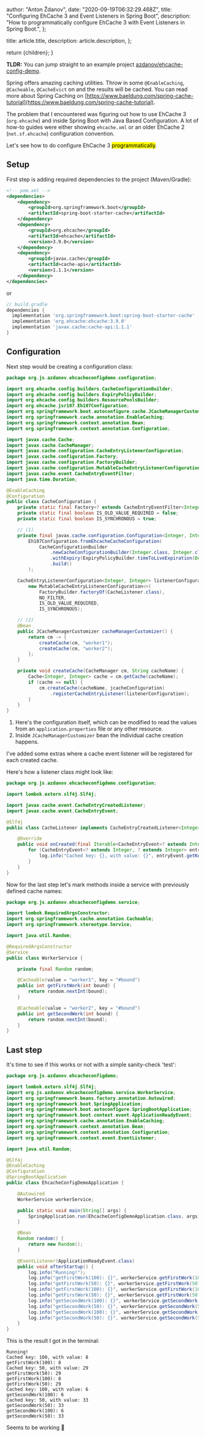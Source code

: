 
  author: "Anton Ždanov",
  date: "2020-09-19T06:32:29.468Z",
  title: "Configuring EhCache 3 and Event Listeners in Spring Boot",
  description:
    "How to programmatically configure EhCache 3 with Event Listeners in Spring Boot.",
};

  title: article.title,
  description: article.description,
};

  return <ArticleLayout article={article}>{children}</ArticleLayout>;
}

**TLDR:** You can jump straight to an example project [azdanov/ehcache-config-demo](https://github.com/azdanov/ehcache-config-demo).

Spring offers amazing caching utilities. Throw in some `@EnableCaching`, `@Cacheable`, `@CacheEvict` on and the results will be cached. You can read more about Spring Caching on [https://www.baeldung.com/spring-cache-tutorial](https://www.baeldung.com/spring-cache-tutorial).

The problem that I encountered was figuring out how to use EhCache 3 (`org.ehcache`) and inside Spring Boot with Java Based Configuration. A lot of how-to guides were either showing `ehcache.xml` or an older EhCache 2 (`net.sf.ehcache`) configuration convention.

Let's see how to do configure EhCache 3 <mark>programmatically</mark>.

## Setup

First step is adding required dependencies to the project (Maven/Gradle):

```xml
<!-- pom.xml -->
<dependencies>
    <dependency>
        <groupId>org.springframework.boot</groupId>
        <artifactId>spring-boot-starter-cache</artifactId>
    </dependency>
    <dependency>
        <groupId>org.ehcache</groupId>
        <artifactId>ehcache</artifactId>
        <version>3.9.0</version>
    </dependency>
    <dependency>
        <groupId>javax.cache</groupId>
        <artifactId>cache-api</artifactId>
        <version>1.1.1</version>
    </dependency>
</dependencies>
```

or

```groovy
// build.gradle
dependencies {
  implementation 'org.springframework.boot:spring-boot-starter-cache'
  implementation 'org.ehcache:ehcache:3.9.0'
  implementation 'javax.cache:cache-api:1.1.1'
}
```

## Configuration

Next step would be creating a configuration class:

```java
package org.js.azdanov.ehcacheconfigdemo.configuration;

import org.ehcache.config.builders.CacheConfigurationBuilder;
import org.ehcache.config.builders.ExpiryPolicyBuilder;
import org.ehcache.config.builders.ResourcePoolsBuilder;
import org.ehcache.jsr107.Eh107Configuration;
import org.springframework.boot.autoconfigure.cache.JCacheManagerCustomizer;
import org.springframework.cache.annotation.EnableCaching;
import org.springframework.context.annotation.Bean;
import org.springframework.context.annotation.Configuration;

import javax.cache.Cache;
import javax.cache.CacheManager;
import javax.cache.configuration.CacheEntryListenerConfiguration;
import javax.cache.configuration.Factory;
import javax.cache.configuration.FactoryBuilder;
import javax.cache.configuration.MutableCacheEntryListenerConfiguration;
import javax.cache.event.CacheEntryEventFilter;
import java.time.Duration;

@EnableCaching
@Configuration
public class CacheConfiguration {
    private static final Factory<? extends CacheEntryEventFilter<Integer, Integer>> NO_FILTER = null;
    private static final boolean IS_OLD_VALUE_REQUIRED = false;
    private static final boolean IS_SYNCHRONOUS = true;

    // (1)
    private final javax.cache.configuration.Configuration<Integer, Integer> jcacheConfiguration =
        Eh107Configuration.fromEhcacheCacheConfiguration(
            CacheConfigurationBuilder
                .newCacheConfigurationBuilder(Integer.class, Integer.class, ResourcePoolsBuilder.heap(100))
                .withExpiry(ExpiryPolicyBuilder.timeToLiveExpiration(Duration.ofMinutes(5)))
                .build()
        );

    CacheEntryListenerConfiguration<Integer, Integer> listenerConfiguration =
        new MutableCacheEntryListenerConfiguration<>(
            FactoryBuilder.factoryOf(CacheListener.class),
            NO_FILTER,
            IS_OLD_VALUE_REQUIRED,
            IS_SYNCHRONOUS);

    // (2)
    @Bean
    public JCacheManagerCustomizer cacheManagerCustomizer() {
        return cm -> {
            createCache(cm, "worker1");
            createCache(cm, "worker2");
        };
    }

    private void createCache(CacheManager cm, String cacheName) {
        Cache<Integer, Integer> cache = cm.getCache(cacheName);
        if (cache == null) {
            cm.createCache(cacheName, jcacheConfiguration)
                .registerCacheEntryListener(listenerConfiguration);
        }
    }
}
```

1. Here's the configuration itself, which can be modified to read the values from an `application.properties` file or any other resource.
2. Inside `JCacheManagerCustomizer` bean the individual cache creation happens.

I've added some extras where a cache event listener will be registered for each created cache.

Here's how a listener class might look like:

```java
package org.js.azdanov.ehcacheconfigdemo.configuration;

import lombok.extern.slf4j.Slf4j;

import javax.cache.event.CacheEntryCreatedListener;
import javax.cache.event.CacheEntryEvent;

@Slf4j
public class CacheListener implements CacheEntryCreatedListener<Integer, Integer> {

    @Override
    public void onCreated(final Iterable<CacheEntryEvent<? extends Integer, ? extends Integer>> cacheEntryEvents) {
        for (CacheEntryEvent<? extends Integer, ? extends Integer> entryEvent : cacheEntryEvents) {
            log.info("Cached key: {}, with value: {}", entryEvent.getKey(), entryEvent.getValue());
        }
    }
}
```

Now for the last step let's mark methods inside a service with previously defined cache names:

```java
package org.js.azdanov.ehcacheconfigdemo.service;

import lombok.RequiredArgsConstructor;
import org.springframework.cache.annotation.Cacheable;
import org.springframework.stereotype.Service;

import java.util.Random;

@RequiredArgsConstructor
@Service
public class WorkerService {

    private final Random random;

    @Cacheable(value = "worker1", key = "#bound")
    public int getFirstWork(int bound) {
        return random.nextInt(bound);
    }

    @Cacheable(value = "worker2", key = "#bound")
    public int getSecondWork(int bound) {
        return random.nextInt(bound);
    }
}
```

## Last step

It's time to see if this works or not with a simple sanity-check 'test':

```java
package org.js.azdanov.ehcacheconfigdemo;

import lombok.extern.slf4j.Slf4j;
import org.js.azdanov.ehcacheconfigdemo.service.WorkerService;
import org.springframework.beans.factory.annotation.Autowired;
import org.springframework.boot.SpringApplication;
import org.springframework.boot.autoconfigure.SpringBootApplication;
import org.springframework.boot.context.event.ApplicationReadyEvent;
import org.springframework.cache.annotation.EnableCaching;
import org.springframework.context.annotation.Bean;
import org.springframework.context.annotation.Configuration;
import org.springframework.context.event.EventListener;

import java.util.Random;

@Slf4j
@EnableCaching
@Configuration
@SpringBootApplication
public class EhcacheConfigDemoApplication {

    @Autowired
    WorkerService workerService;

    public static void main(String[] args) {
        SpringApplication.run(EhcacheConfigDemoApplication.class, args);
    }

    @Bean
    Random random() {
        return new Random();
    }

    @EventListener(ApplicationReadyEvent.class)
    public void afterStartup() {
        log.info("Running!");
        log.info("getFirstWork(100): {}", workerService.getFirstWork(100));
        log.info("getFirstWork(50): {}", workerService.getFirstWork(50));
        log.info("getFirstWork(100): {}", workerService.getFirstWork(100));
        log.info("getFirstWork(50): {}", workerService.getFirstWork(50));
        log.info("getSecondWork(100): {}", workerService.getSecondWork(100));
        log.info("getSecondWork(50): {}", workerService.getSecondWork(50));
        log.info("getSecondWork(100): {}", workerService.getSecondWork(100));
        log.info("getSecondWork(50): {}", workerService.getSecondWork(50));
    }
}
```

This is the result I got in the terminal:

```text
Running!
Cached key: 100, with value: 8
getFirstWork(100): 8
Cached key: 50, with value: 29
getFirstWork(50): 29
getFirstWork(100): 8
getFirstWork(50): 29
Cached key: 100, with value: 6
getSecondWork(100): 6
Cached key: 50, with value: 33
getSecondWork(50): 33
getSecondWork(100): 6
getSecondWork(50): 33
```

Seems to be working 🙂
